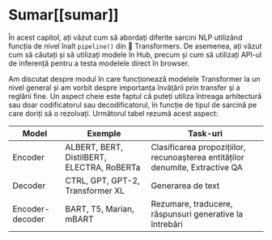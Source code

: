 # Sumar[[sumar]]

<CourseFloatingBanner
    chapter={1}
    classNames="absolute z-10 right-0 top-0"
/>

În acest capitol, ați văzut cum să abordați diferite sarcini NLP utilizând funcția de nivel înalt `pipeline()` din 🤗 Transformers. De asemenea, ați văzut cum să căutați și să utilizați modele în Hub, precum și cum să utilizați API-ul de inferență pentru a testa modelele direct în browser.

Am discutat despre modul în care funcționează modelele Transformer la un nivel general și am vorbit despre importanța învățării prin transfer și a reglării fine. Un aspect cheie este faptul că puteți utiliza întreaga arhitectură sau doar codificatorul sau decodificatorul, în funcție de tipul de sarcină pe care doriți să o rezolvați. Următorul tabel rezumă acest aspect:

| Model           | Exemple                                    | Task-uri                                                                           |
|-----------------|--------------------------------------------|----------------------------------------------------------------------------------|
| Encoder         | ALBERT, BERT, DistilBERT, ELECTRA, RoBERTa | Clasificarea propozițiilor, recunoașterea entităților denumite, Extractive QA    |
| Decoder         | CTRL, GPT, GPT-2, Transformer XL           | Generarea de text                                                                |
| Encoder-decoder | BART, T5, Marian, mBART                    | Rezumare, traducere, răspunsuri generative la întrebări                          |
